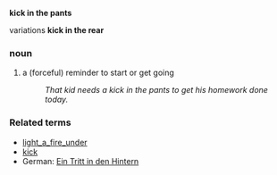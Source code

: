 '''kick in the pants'''
;variations '''kick in the rear'''
===noun===
# a (forceful) reminder to start or get going
#: ''That kid needs a kick in the pants to get his homework done today.''

===Related terms===
*[[light_a_fire_under]]
*[[kick]]
*German: [[Ein Tritt in den Hintern]]